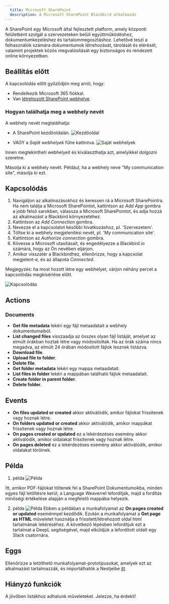```yaml
---
  title: Microsoft SharePoint
  description: A Microsoft SharePoint Blackbird alkalmazás
---
```


<LinkCard title="Megtekintés a Githubon" target="_blank" href="https://github.com/bb-io/MicrosoftSharePoint" icon="github" />

A SharePoint egy Microsoft által fejlesztett platform, amely központi felületként szolgál a szervezeteken belüli együttműködéshez, dokumentumkezeléshez és tartalommegosztáshoz. Lehetővé teszi a felhasználók számára dokumentumok létrehozását, tárolását és elérését, valamint projektek közös megvalósítását egy biztonságos és rendezett online környezetben.

## Beállítás előtt

A kapcsolódás előtt győződjön meg arról, hogy:

- Rendelkezik Microsoft 365 fiókkal.
- Van [létrehozott SharePoint webhelye](https://support.microsoft.com/en-gb/office/create-a-site-in-sharepoint-4d1e11bf-8ddc-499d-b889-2b48d10b1ce8).

### Hogyan találhatja meg a webhely nevét

A webhely nevét megtalálhatja:

- A SharePoint kezdőoldalán.
![Kezdőoldal](https://raw.githubusercontent.com/bb-io/MicrosoftSharePoint/main/image/README/sharepoint-start-page.png)

- VAGY a _Saját webhelyek_ fülre kattintva.
![Saját webhelyek](https://raw.githubusercontent.com/bb-io/MicrosoftSharePoint/main/image/README/my-sites.png)

Innen megtekintheti webhelyeit és kiválaszthatja azt, amelyikkel dolgozni szeretne.

Másolja ki a webhely nevét. Például, ha a webhely neve "My communication site", másolja ki ezt.

## Kapcsolódás

1. Navigáljon az alkalmazásokhoz és keressen rá a Microsoft SharePointra. Ha nem találja a Microsoft SharePointot, kattintson az _Add App_ gombra a jobb felső sarokban, válassza a Microsoft SharePointot, és adja hozzá az alkalmazást a Blackbird környezetéhez.
2. Kattintson az _Add Connection_ gombra.
3. Nevezze el a kapcsolatot későbbi hivatkozáshoz, pl. 'Szervezetem'.
4. Töltse ki a webhely megjelenítési nevét, pl. 'My communication site'.
5. Kattintson az _Authorize connection_ gombra.
6. Kövesse a Microsoft utasításait, és engedélyezze a Blackbird.io számára, hogy az Ön nevében eljárjon.
7. Amikor visszatér a Blackbirdhez, ellenőrizze, hogy a kapcsolat megjelent-e, és az állapota _Connected_.

Megjegyzés: ha most hozott létre egy webhelyet, várjon néhány percet a kapcsolódás megkísérlése előtt.

![Kapcsolódás](https://raw.githubusercontent.com/bb-io/MicrosoftSharePoint/main/image/README/connecting.png)

## Actions

### Documents

- **Get file metadata** lekéri egy fájl metaadatait a webhely dokumentumaiból.
- **List changed files** visszaadja az összes olyan fájl listáját, amelyet az elmúlt órákban hoztak létre vagy módosítottak. Ha az órák száma nincs megadva, az elmúlt 24 órában módosított fájlok lesznek listázva.
- **Download file**.
- **Upload file to folder**.
- **Delete file**.
- **Get folder metadata** lekéri egy mappa metaadatait.
- **List files in folder** lekéri a mappában található fájlok metaadatait.
- **Create folder in parent folder**.
- **Delete folder**.

## Events

- **On files updated or created** akkor aktiválódik, amikor fájlokat frissítenek vagy hoznak létre.
- **On folders updated or created** akkor aktiválódik, amikor mappákat frissítenek vagy hoznak létre.
- **On pages created or updated** ez a lekérdezéses esemény akkor aktiválódik, amikor oldalakat frissítenek vagy hoznak létre.
- **On pages deleted** ez a lekérdezéses esemény akkor aktiválódik, amikor oldalakat törölnek.

## Példa
1. példa
![Példa](https://raw.githubusercontent.com/bb-io/MicrosoftSharePoint/main/image/README/example.png)

Itt, amikor PDF-fájlokat töltenek fel a SharePoint Dokumentumokba, minden egyes fájl letöltésre kerül, a Language Weaverrel lefordítják, majd a fordítás minőségi értékelése alapján a megfelelő mappába helyezik.

2. példa
![Példa](https://raw.githubusercontent.com/bb-io/MicrosoftSharePoint/main/image/README/example2.png)
Ebben a példában a munkafolyamat az **On pages created or updated** eseménnyel kezdődik. Ezután a munkafolyamat a **Get page as HTML** műveletet használja a frissített/létrehozott oldal html tartalmának lekéréséhez. A következő lépésben lefordítjuk ezt a tartalmat a DeepL segítségével, majd elküldjük a lefordított oldalt egy Slack csatornára.

## Eggs

Ellenőrizze a letölthető munkafolyamat-prototípusokat, amelyek ezt az alkalmazást tartalmazzák, és importálhatók a Nestjeibe [itt](https://docs.blackbird.io/eggs/storage-to-mt/).

## Hiányzó funkciók

A jövőben listákhoz adhatunk műveleteket. Jelezze, ha érdekli!
